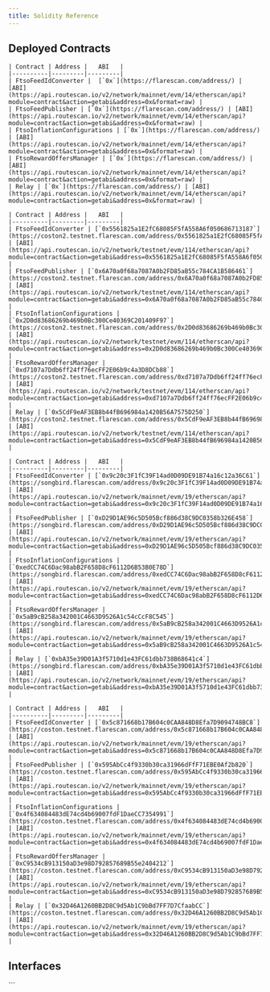 ```yaml
---
title: Solidity Reference
---
```



## Deployed Contracts

<Tabs block>
  <TabItem value="flare" label="Flare Mainnet" default>

    | Contract | Address |   ABI   |
    |----------|---------|---------|
    | FtsoFeedIdConverter |  [`0x`](https://flarescan.com/address/) | [ABI](https://api.routescan.io/v2/network/mainnet/evm/14/etherscan/api?module=contract&action=getabi&address=0x&format=raw) |
    | FtsoFeedPublisher | [`0x`](https://flarescan.com/address/) | [ABI](https://api.routescan.io/v2/network/mainnet/evm/14/etherscan/api?module=contract&action=getabi&address=0x&format=raw) |
    | FtsoInflationConfigurations | [`0x`](https://flarescan.com/address/) | [ABI](https://api.routescan.io/v2/network/mainnet/evm/14/etherscan/api?module=contract&action=getabi&address=0x&format=raw) |
    | FtsoRewardOffersManager | [`0x`](https://flarescan.com/address/) | [ABI](https://api.routescan.io/v2/network/mainnet/evm/14/etherscan/api?module=contract&action=getabi&address=0x&format=raw) |
    | Relay | [`0x`](https://flarescan.com/address/) | [ABI](https://api.routescan.io/v2/network/mainnet/evm/14/etherscan/api?module=contract&action=getabi&address=0x&format=raw) |

  </TabItem>
  <TabItem value="coston2" label="Flare Testnet Coston2">

    | Contract | Address |   ABI   |
    |----------|---------|---------|
    | FtsoFeedIdConverter | [`0x5561825a1E2fC68085F5fA558A6f050686713187`](https://coston2.testnet.flarescan.com/address/0x5561825a1E2fC68085F5fA558A6f050686713187) | [ABI](https://api.routescan.io/v2/network/testnet/evm/114/etherscan/api?module=contract&action=getabi&address=0x5561825a1E2fC68085F5fA558A6f050686713187&format=raw) |
    | FtsoFeedPublisher | [`0x6A70a0f68a7087A0b2FD85aB55c784CA1B586461`](https://coston2.testnet.flarescan.com/address/0x6A70a0f68a7087A0b2FD85aB55c784CA1B586461) | [ABI](https://api.routescan.io/v2/network/testnet/evm/114/etherscan/api?module=contract&action=getabi&address=0x6A70a0f68a7087A0b2FD85aB55c784CA1B586461&format=raw) |
    | FtsoInflationConfigurations | [`0x2D0d83686269b469b0Bc300Ce40369C201409F97`](https://coston2.testnet.flarescan.com/address/0x2D0d83686269b469b0Bc300Ce40369C201409F97) | [ABI](https://api.routescan.io/v2/network/testnet/evm/114/etherscan/api?module=contract&action=getabi&address=0x2D0d83686269b469b0Bc300Ce40369C201409F97&format=raw) |
    | FtsoRewardOffersManager | [`0xd7107a7Ddb6ff24ff76ecFF2E06b9c4a3D8DCb88`](https://coston2.testnet.flarescan.com/address/0xd7107a7Ddb6ff24ff76ecFF2E06b9c4a3D8DCb88) | [ABI](https://api.routescan.io/v2/network/testnet/evm/114/etherscan/api?module=contract&action=getabi&address=0xd7107a7Ddb6ff24ff76ecFF2E06b9c4a3D8DCb88&format=raw) |
    | Relay | [`0x5CdF9eAF3EB8b44fB696984a1420B56A7575D250`](https://coston2.testnet.flarescan.com/address/0x5CdF9eAF3EB8b44fB696984a1420B56A7575D250) | [ABI](https://api.routescan.io/v2/network/testnet/evm/114/etherscan/api?module=contract&action=getabi&address=0x5CdF9eAF3EB8b44fB696984a1420B56A7575D250&format=raw) |

  </TabItem>
    <TabItem value="songbird" label="Songbird Canary-Network">

    | Contract | Address |   ABI   |
    |----------|---------|---------|
    | FtsoFeedIdConverter | [`0x9c20c3F1fC39F14ad0D09DE91B74a16c12a36C61`](https://songbird.flarescan.com/address/0x9c20c3F1fC39F14ad0D09DE91B74a16c12a36C61) | [ABI](https://api.routescan.io/v2/network/mainnet/evm/19/etherscan/api?module=contract&action=getabi&address=0x9c20c3F1fC39F14ad0D09DE91B74a16c12a36C61&format=raw) |
    | FtsoFeedPublisher | [`0xD29D1AE96c5D505Bcf886d38C9DC0358b326E458`](https://songbird.flarescan.com/address/0xD29D1AE96c5D505Bcf886d38C9DC0358b326E458) | [ABI](https://api.routescan.io/v2/network/mainnet/evm/19/etherscan/api?module=contract&action=getabi&address=0xD29D1AE96c5D505Bcf886d38C9DC0358b326E458&format=raw) |
    | FtsoInflationConfigurations | [`0xedCC74C6Dac98abB2F658D8cF6112D6B53B0E78D`](https://songbird.flarescan.com/address/0xedCC74C6Dac98abB2F658D8cF6112D6B53B0E78D) | [ABI](https://api.routescan.io/v2/network/mainnet/evm/19/etherscan/api?module=contract&action=getabi&address=0xedCC74C6Dac98abB2F658D8cF6112D6B53B0E78D&format=raw) |
    | FtsoRewardOffersManager | [`0x5aB9cB258a342001C4663D9526A1c54cCcF8C545`](https://songbird.flarescan.com/address/0x5aB9cB258a342001C4663D9526A1c54cCcF8C545) | [ABI](https://api.routescan.io/v2/network/mainnet/evm/19/etherscan/api?module=contract&action=getabi&address=0x5aB9cB258a342001C4663D9526A1c54cCcF8C545&format=raw) |
    | Relay | [`0xbA35e39D01A3f5710d1e43FC61dbb738B68641c4`](https://songbird.flarescan.com/address/0xbA35e39D01A3f5710d1e43FC61dbb738B68641c4) | [ABI](https://api.routescan.io/v2/network/mainnet/evm/19/etherscan/api?module=contract&action=getabi&address=0xbA35e39D01A3f5710d1e43FC61dbb738B68641c4&format=raw) |

  </TabItem>
  <TabItem value="coston" label="Songbird Testnet Coston">

    | Contract | Address |   ABI   |
    |----------|---------|---------|
    | FtsoFeedIdConverter | [`0x5c871668b17B604c0CAA848D8Efa7D9094748BC8`](https://coston.testnet.flarescan.com/address/0x5c871668b17B604c0CAA848D8Efa7D9094748BC8) | [ABI](https://api.routescan.io/v2/network/mainnet/evm/19/etherscan/api?module=contract&action=getabi&address=0x5c871668b17B604c0CAA848D8Efa7D9094748BC8&format=raw) |
    | FtsoFeedPublisher | [`0x595AbCc4f9330b30ca31966dFfF71EBE0Af2b820`](https://coston.testnet.flarescan.com/address/0x595AbCc4f9330b30ca31966dFfF71EBE0Af2b820) | [ABI](https://api.routescan.io/v2/network/mainnet/evm/19/etherscan/api?module=contract&action=getabi&address=0x595AbCc4f9330b30ca31966dFfF71EBE0Af2b820&format=raw) |
    | FtsoInflationConfigurations | [`0x4f634084483dE74cd4b69007fdF1DaeCC7354991`](https://coston.testnet.flarescan.com/address/0x4f634084483dE74cd4b69007fdF1DaeCC7354991) | [ABI](https://api.routescan.io/v2/network/mainnet/evm/19/etherscan/api?module=contract&action=getabi&address=0x4f634084483dE74cd4b69007fdF1DaeCC7354991&format=raw) |
    | FtsoRewardOffersManager | [`0xC9534cB913150aD3e98D792857689B55e2404212`](https://coston.testnet.flarescan.com/address/0xC9534cB913150aD3e98D792857689B55e2404212) | [ABI](https://api.routescan.io/v2/network/mainnet/evm/19/etherscan/api?module=contract&action=getabi&address=0xC9534cB913150aD3e98D792857689B55e2404212&format=raw) |
    | Relay | [`0x32D46A1260BB2D8C9d5Ab1C9bBd7FF7D7CfaabCC`](https://coston.testnet.flarescan.com/address/0x32D46A1260BB2D8C9d5Ab1C9bBd7FF7D7CfaabCC) | [ABI](https://api.routescan.io/v2/network/mainnet/evm/19/etherscan/api?module=contract&action=getabi&address=0x32D46A1260BB2D8C9d5Ab1C9bBd7FF7D7CfaabCC&format=raw) |

  </TabItem>

</Tabs>

## Interfaces

<DocCardList />
```
